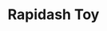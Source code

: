 ---
title: "Rapidash Toy"
meta_title: "Rapidash Toy craft"
description: "Craft de Rapidash Toy"
rank: "b"
draft: false
name: "Rapidash Toy"
recipe_img: "https://wiki.pokexgames.com/images/3/38/Rapidash_Toy.png"
level: 65
craft_time: 36000
result: 1
value_npc: 1
ingredients:
  - name: "Fire Horse Foot"
    quantity: 10
    item_img: "https://wiki.pokexgames.com/images/3/38/Fire_Horse_Foot.png"
    value_npc: 1
  - name: "Giant Piece Of Fur"
    quantity: 30
    item_img: "https://wiki.pokexgames.com/images/a/a8/Giant_Piece_Of_Fur.png"
    value_npc: 1
  - name: "Mini Volcano"
    quantity: 3
    item_img: "https://wiki.pokexgames.com/images/4/42/Mini_Volcano.png"
    value_npc: 1
  - name: "Black Hull"
    quantity: 20
    item_img: "https://wiki.pokexgames.com/images/7/7c/Black_Hull.png"
    value_npc: 1
  - name: "Planks"
    quantity: 80
    item_img: "https://wiki.pokexgames.com/images/b/b9/Planks.png"
    value_npc: 1
---